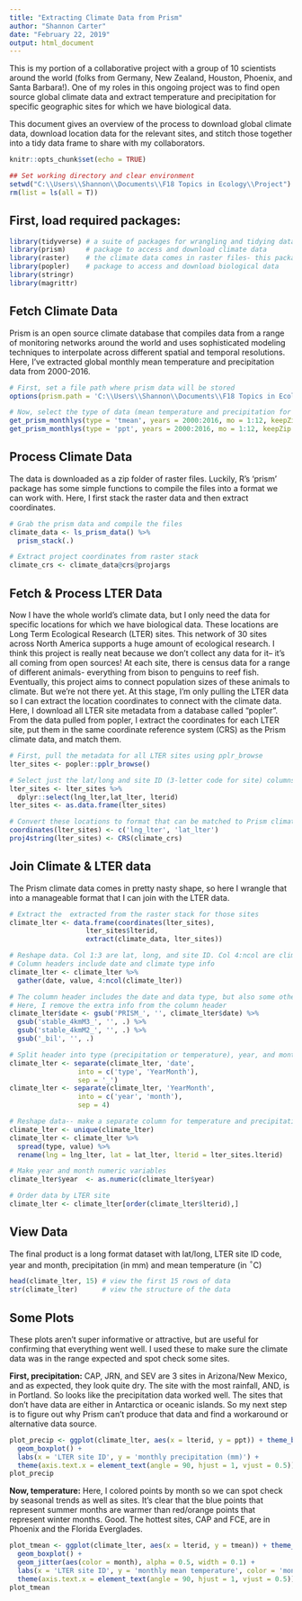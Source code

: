 ```yaml
---
title: "Extracting Climate Data from Prism"
author: "Shannon Carter"
date: "February 22, 2019"
output: html_document
---
```


This is my portion of a collaborative project with a group of 10 scientists around the world (folks from Germany, New Zealand, Houston, Phoenix, and Santa Barbara!). One of my roles in this ongoing project was to find open source global climate data and extract temperature and precipitation for specific geographic sites for which we have biological data. 

This document gives an overview of the process to download global climate data, download location data for the relevant sites, and stitch those together into a tidy data frame to share with my collaborators.

```r
knitr::opts_chunk$set(echo = TRUE)

## Set working directory and clear environment
setwd("C:\\Users\\Shannon\\Documents\\F18 Topics in Ecology\\Project")
rm(list = ls(all = T))

```

## First, load required packages:
```r
library(tidyverse) # a suite of packages for wrangling and tidying data
library(prism)     # package to access and download climate data
library(raster)    # the climate data comes in raster files- this package helps process those
library(popler)    # package to access and download biological data
library(stringr)
library(magrittr)
```

## Fetch Climate Data

Prism is an open source climate database that compiles data from a range of monitoring networks around the world and uses sophisticated modeling techniques to interpolate across different spatial and temporal resolutions. Here, I've extracted global monthly mean temperature and precipitation data from 2000-2016.

```r

# First, set a file path where prism data will be stored
options(prism.path = 'C:\\Users\\Shannon\\Documents\\F18 Topics in Ecology\\prism.path')

# Now, select the type of data (mean temperature and precipitation for us) and date range
get_prism_monthlys(type = 'tmean', years = 2000:2016, mo = 1:12, keepZip = F)
get_prism_monthlys(type = 'ppt', years = 2000:2016, mo = 1:12, keepZip = F)

```

## Process Climate Data

The data is downloaded as a zip folder of raster files. Luckily, R's 'prism' package has some simple functions to compile the files into a format we can work with. Here, I first stack the raster data and then extract coordinates.
```r

# Grab the prism data and compile the files
climate_data <- ls_prism_data() %>%  
  prism_stack(.)  

# Extract project coordinates from raster stack
climate_crs <- climate_data@crs@projargs
```

## Fetch & Process LTER Data

Now I have the whole world's climate data, but I only need the data for specific locations for which we have biological data. These locations are Long Term Ecological Research (LTER) sites. This network of 30 sites across North America supports a huge amount of ecological research. I think this project is really neat because we don't collect any data for it-- it's all coming from open sources! At each site, there is census data for a range of different animals- everything from bison to penguins to reef fish. Eventually, this project aims to connect population sizes of these animals to climate. But we're not there yet.  At this stage, I'm only pulling the LTER data so I can extract the location coordinates to connect with the climate data. Here, I download all LTER site metadata from a database called "popler". From the data pulled from popler, I extract the coordinates for each LTER site, put them in the same coordinate reference system (CRS) as the Prism climate data, and match them.

```r

# First, pull the metadata for all LTER sites using pplr_browse
lter_sites <- popler::pplr_browse()

# Select just the lat/long and site ID (3-letter code for site) columns and make a df
lter_sites <- lter_sites %>%
  dplyr::select(lng_lter,lat_lter, lterid)
lter_sites <- as.data.frame(lter_sites)

# Convert these locations to format that can be matched to Prism climate data
coordinates(lter_sites) <- c('lng_lter', 'lat_lter')
proj4string(lter_sites) <- CRS(climate_crs)

```

## Join Climate & LTER data

The Prism climate data comes in pretty nasty shape, so here I wrangle that into a manageable format that I can join with the LTER data. 

```r

# Extract the  extracted from the raster stack for those sites 
climate_lter <- data.frame(coordinates(lter_sites), 
                   lter_sites$lterid, 
                   extract(climate_data, lter_sites))

# Reshape data. Col 1:3 are lat, long, and site ID. Col 4:ncol are climate data
# Column headers include date and climate type info
climate_lter <- climate_lter %>% 
  gather(date, value, 4:ncol(climate_lter))

# The column header includes the date and data type, but also some other metadata that we don't need
# Here, I remove the extra info from the column header
climate_lter$date <- gsub('PRISM_', '', climate_lter$date) %>% 
  gsub('stable_4kmM3_', '', .) %>% 
  gsub('stable_4kmM2_', '', .) %>%
  gsub('_bil', '', .)

# Split header into type (precipitation or temperature), year, and month
climate_lter <- separate(climate_lter, 'date', 
                 into = c('type', 'YearMonth'), 
                 sep = '_')
climate_lter <- separate(climate_lter, 'YearMonth',
                 into = c('year', 'month'),
                 sep = 4)

# Reshape data-- make a separate column for temperature and precipitation
climate_lter <- unique(climate_lter)
climate_lter <- climate_lter %>% 
  spread(type, value) %>%
  rename(lng = lng_lter, lat = lat_lter, lterid = lter_sites.lterid)

# Make year and month numeric variables
climate_lter$year  <- as.numeric(climate_lter$year)

# Order data by LTER site
climate_lter <- climate_lter[order(climate_lter$lterid),]

```

## View Data

The final product is a long format dataset with lat/long, LTER site ID code, year and month, precipitation (in mm) and mean temperature (in $^\circ$C) 
```r
head(climate_lter, 15) # view the first 15 rows of data
str(climate_lter)      # view the structure of the data

```

## Some Plots

These plots aren't super informative or attractive, but are useful for confirming that everything went well. I used these to make sure the climate data was in the range expected and spot check some sites. 

**First, precipitation:** CAP, JRN, and SEV are 3 sites in Arizona/New Mexico, and as expected, they look quite dry. The site with the most rainfall, AND, is in Portland. So looks like the precipitation data worked well. The sites that don't have data are either in Antarctica or oceanic islands. So my next step is to figure out why Prism can't produce that data and find a workaround or alternative data source. 
```r
plot_precip <- ggplot(climate_lter, aes(x = lterid, y = ppt)) + theme_bw() +
  geom_boxplot() + 
  labs(x = 'LTER site ID', y = 'monthly precipitation (mm)') +
  theme(axis.text.x = element_text(angle = 90, hjust = 1, vjust = 0.5))
plot_precip
```


**Now, temperature:** Here, I colored points by month so we can spot check by seasonal trends as well as sites. It's clear that the blue points that represent summer months are warmer than red/orange points that represent winter months. Good. The hottest sites, CAP and FCE, are in Phoenix and the Florida Everglades.

```r
plot_tmean <- ggplot(climate_lter, aes(x = lterid, y = tmean)) + theme_bw() +
  geom_boxplot() +
  geom_jitter(aes(color = month), alpha = 0.5, width = 0.1) + 
  labs(x = 'LTER site ID', y = 'monthly mean temperature', color = 'month') +
  theme(axis.text.x = element_text(angle = 90, hjust = 1, vjust = 0.5))
plot_tmean
```

